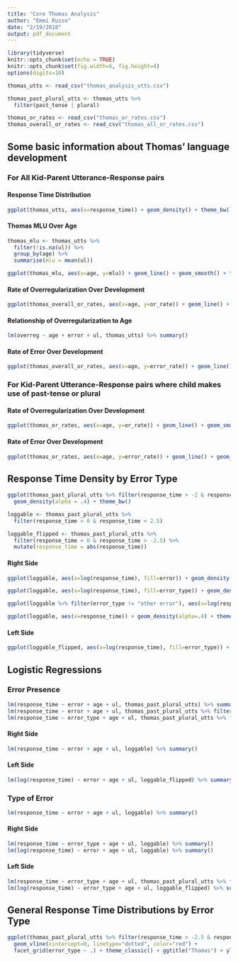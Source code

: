 ```yaml
---
title: "Core Thomas Analysis"
author: "Emmi Russo"
date: "2/19/2018"
output: pdf_document
---
```

```r
library(tidyverse)
knitr::opts_chunk$set(echo = TRUE)
knitr::opts_chunk$set(fig.width=6, fig.height=4) 
options(digits=10)
```


```r
thomas_utts <- read_csv("thomas_analysis_utts.csv")

thomas_past_plural_utts <- thomas_utts %>%
  filter(past_tense | plural)

thomas_or_rates <- read_csv("thomas_or_rates.csv")
thomas_overall_or_rates <- read_csv("thomas_all_or_rates.csv")
```

## Some basic information about Thomas' language development
### For All Kid-Parent Utterance-Response pairs
#### Response Time Distribution
```r
ggplot(thomas_utts, aes(x=response_time)) + geom_density() + theme_bw()
```

#### Thomas MLU Over Age
```r
thomas_mlu <- thomas_utts %>%
  filter(!is.na(ul)) %>%
  group_by(age) %>%
  summarise(mlu = mean(ul))

ggplot(thomas_mlu, aes(x=age, y=mlu)) + geom_line() + geom_smooth() + theme_bw()
```

#### Rate of Overregularization Over Development
```r
ggplot(thomas_overall_or_rates, aes(x=age, y=or_rate)) + geom_line() + geom_smooth() + theme_bw()
```

#### Relationship of Overregularization to Age
```r
lm(overreg ~ age + error + ul, thomas_utts) %>% summary()
```

#### Rate of Error Over Development
```r
ggplot(thomas_overall_or_rates, aes(x=age, y=error_rate)) + geom_line() + geom_smooth() + theme_bw()
```

### For Kid-Parent Utterance-Response pairs where child makes use of past-tense or plural
#### Rate of Overregularization Over Development
```r
ggplot(thomas_or_rates, aes(x=age, y=or_rate)) + geom_line() + geom_smooth() + theme_bw()
```

#### Rate of Error Over Development
```r
ggplot(thomas_or_rates, aes(x=age, y=error_rate)) + geom_line() + geom_smooth() + theme_bw()
```

## Response Time Density by Error Type
```r
ggplot(thomas_past_plural_utts %>% filter(response_time > -2 & response_time < 2), aes(x = response_time, fill=error_type)) + 
  geom_density(alpha = .4) + theme_bw()
```

```r
loggable <- thomas_past_plural_utts %>%
  filter(response_time > 0 & response_time < 2.5)

loggable_flipped <- thomas_past_plural_utts %>%
  filter(response_time < 0 & response_time > -2.5) %>%
  mutate(response_time = abs(response_time))
```

#### Right Side
```r
ggplot(loggable, aes(x=log(response_time), fill=error)) + geom_density(alpha=.4) + theme_bw()

ggplot(loggable, aes(x=log(response_time), fill=error_type)) + geom_density(alpha=.4) + theme_bw()

ggplot(loggable %>% filter(error_type != "other error"), aes(x=log(response_time), fill=error_type)) + geom_density(alpha=.4) + theme_bw()

ggplot(loggable, aes(x=response_time)) + geom_density(alpha=.4) + theme_bw() + facet_wrap(~error_type)

```

#### Left Side
```r
ggplot(loggable_flipped, aes(x=log(response_time), fill=error_type)) + geom_density(alpha=.4) + theme_bw()
```

## Logistic Regressions
### Error Presence
```r
lm(response_time ~ error + age + ul, thomas_past_plural_utts) %>% summary()
lm(response_time ~ error + age + ul, thomas_past_plural_utts %>% filter(response_time < 0)) %>% summary()
lm(response_time ~ error_type + age + ul, thomas_past_plural_utts %>% filter(response_time < 0)) %>% summary()
```

#### Right Side
```r
lm(response_time ~ error + age + ul, loggable) %>% summary()
```

#### Left Side
```r
lm(log(response_time) ~ error + age + ul, loggable_flipped) %>% summary()
```

### Type of Error
```r
lm(response_time ~ error + age + ul, loggable) %>% summary()
```

#### Right Side
```r
lm(response_time ~ error_type + age + ul, loggable) %>% summary()
lm(log(response_time) ~ error + age + ul, loggable) %>% summary()
```

#### Left Side
```r
lm(response_time ~ error_type + age + ul, thomas_past_plural_utts %>% filter(response_time < 0)) %>% summary()
lm(log(response_time) ~ error_type + age + ul, loggable_flipped) %>% summary()
```

## General Response Time Distributions by Error Type
```r
ggplot(thomas_past_plural_utts %>% filter(response_time > -2.5 & response_time < 2.5), aes(x=response_time, fill=error_type)) + geom_density(alpha=.6) +
  geom_vline(xintercept=0, linetype="dotted", color="red") +
  facet_grid(error_type ~ .) + theme_classic() + ggtitle("Thomas") + ylim(0, 3.5)
```